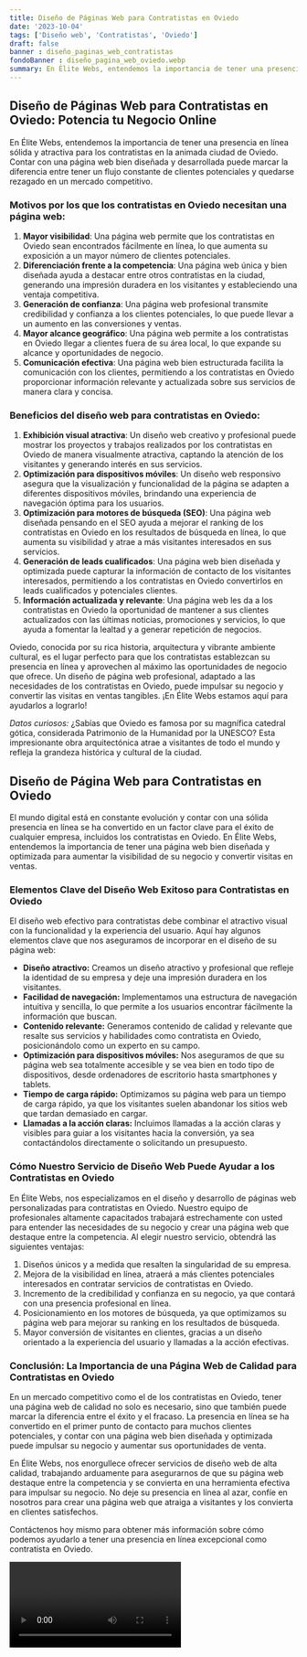 ```yaml
---
title: Diseño de Páginas Web para Contratistas en Oviedo
date: '2023-10-04'
tags: ['Diseño web', 'Contratistas', 'Oviedo']
draft: false
banner : diseño_paginas_web_contratistas
fondoBanner : diseño_pagina_web_oviedo.webp
summary: En Élite Webs, entendemos la importancia de tener una presencia en línea sólida y atractiva para los contratistas en la animada ciudad de Oviedo. Contar con una página web bien diseñada y desarrollada puede marcar la diferencia entre tener un flujo constante de clientes potenciales y quedarse rezagado en un mercado competitivo.
---
```


## Diseño de Páginas Web para Contratistas en Oviedo: Potencia tu Negocio Online

En Élite Webs, entendemos la importancia de tener una presencia en línea sólida y atractiva para los contratistas en la animada ciudad de Oviedo. Contar con una página web bien diseñada y desarrollada puede marcar la diferencia entre tener un flujo constante de clientes potenciales y quedarse rezagado en un mercado competitivo.

### Motivos por los que los contratistas en Oviedo necesitan una página web:
1. **Mayor visibilidad**: Una página web permite que los contratistas en Oviedo sean encontrados fácilmente en línea, lo que aumenta su exposición a un mayor número de clientes potenciales.
2. **Diferenciación frente a la competencia**: Una página web única y bien diseñada ayuda a destacar entre otros contratistas en la ciudad, generando una impresión duradera en los visitantes y estableciendo una ventaja competitiva.
3. **Generación de confianza**: Una página web profesional transmite credibilidad y confianza a los clientes potenciales, lo que puede llevar a un aumento en las conversiones y ventas.
4. **Mayor alcance geográfico**: Una página web permite a los contratistas en Oviedo llegar a clientes fuera de su área local, lo que expande su alcance y oportunidades de negocio.
5. **Comunicación efectiva**: Una página web bien estructurada facilita la comunicación con los clientes, permitiendo a los contratistas en Oviedo proporcionar información relevante y actualizada sobre sus servicios de manera clara y concisa.

### Beneficios del diseño web para contratistas en Oviedo:
1. **Exhibición visual atractiva**: Un diseño web creativo y profesional puede mostrar los proyectos y trabajos realizados por los contratistas en Oviedo de manera visualmente atractiva, captando la atención de los visitantes y generando interés en sus servicios.
2. **Optimización para dispositivos móviles**: Un diseño web responsivo asegura que la visualización y funcionalidad de la página se adapten a diferentes dispositivos móviles, brindando una experiencia de navegación óptima para los usuarios.
3. **Optimización para motores de búsqueda (SEO)**: Una página web diseñada pensando en el SEO ayuda a mejorar el ranking de los contratistas en Oviedo en los resultados de búsqueda en línea, lo que aumenta su visibilidad y atrae a más visitantes interesados en sus servicios.
4. **Generación de leads cualificados**: Una página web bien diseñada y optimizada puede capturar la información de contacto de los visitantes interesados, permitiendo a los contratistas en Oviedo convertirlos en leads cualificados y potenciales clientes.
5. **Información actualizada y relevante**: Una página web les da a los contratistas en Oviedo la oportunidad de mantener a sus clientes actualizados con las últimas noticias, promociones y servicios, lo que ayuda a fomentar la lealtad y a generar repetición de negocios.

Oviedo, conocida por su rica historia, arquitectura y vibrante ambiente cultural, es el lugar perfecto para que los contratistas establezcan su presencia en línea y aprovechen al máximo las oportunidades de negocio que ofrece. Un diseño de página web profesional, adaptado a las necesidades de los contratistas en Oviedo, puede impulsar su negocio y convertir las visitas en ventas tangibles. ¡En Élite Webs estamos aquí para ayudarlos a lograrlo!

*Datos curiosos:* ¿Sabías que Oviedo es famosa por su magnífica catedral gótica, considerada Patrimonio de la Humanidad por la UNESCO? Esta impresionante obra arquitectónica atrae a visitantes de todo el mundo y refleja la grandeza histórica y cultural de la ciudad.

<GifSeo />

<Cta />

## Diseño de Página Web para Contratistas en Oviedo

El mundo digital está en constante evolución y contar con una sólida presencia en línea se ha convertido en un factor clave para el éxito de cualquier empresa, incluidos los contratistas en Oviedo. En Élite Webs, entendemos la importancia de tener una página web bien diseñada y optimizada para aumentar la visibilidad de su negocio y convertir visitas en ventas. 

### Elementos Clave del Diseño Web Exitoso para Contratistas en Oviedo

El diseño web efectivo para contratistas debe combinar el atractivo visual con la funcionalidad y la experiencia del usuario. Aquí hay algunos elementos clave que nos aseguramos de incorporar en el diseño de su página web:

* **Diseño atractivo:** Creamos un diseño atractivo y profesional que refleje la identidad de su empresa y deje una impresión duradera en los visitantes.
* **Facilidad de navegación:** Implementamos una estructura de navegación intuitiva y sencilla, lo que permite a los usuarios encontrar fácilmente la información que buscan.
* **Contenido relevante:** Generamos contenido de calidad y relevante que resalte sus servicios y habilidades como contratista en Oviedo, posicionándolo como un experto en su campo.
* **Optimización para dispositivos móviles:** Nos aseguramos de que su página web sea totalmente accesible y se vea bien en todo tipo de dispositivos, desde ordenadores de escritorio hasta smartphones y tablets.
* **Tiempo de carga rápido:** Optimizamos su página web para un tiempo de carga rápido, ya que los visitantes suelen abandonar los sitios web que tardan demasiado en cargar.
* **Llamadas a la acción claras:** Incluimos llamadas a la acción claras y visibles para guiar a los visitantes hacia la conversión, ya sea contactándolos directamente o solicitando un presupuesto.

### Cómo Nuestro Servicio de Diseño Web Puede Ayudar a los Contratistas en Oviedo

En Élite Webs, nos especializamos en el diseño y desarrollo de páginas web personalizadas para contratistas en Oviedo. Nuestro equipo de profesionales altamente capacitados trabajará estrechamente con usted para entender las necesidades de su negocio y crear una página web que destaque entre la competencia. Al elegir nuestro servicio, obtendrá las siguientes ventajas:

1. Diseños únicos y a medida que resalten la singularidad de su empresa.
2. Mejora de la visibilidad en línea, atraerá a más clientes potenciales interesados en contratar servicios de contratistas en Oviedo.
3. Incremento de la credibilidad y confianza en su negocio, ya que contará con una presencia profesional en línea.
4. Posicionamiento en los motores de búsqueda, ya que optimizamos su página web para mejorar su ranking en los resultados de búsqueda.
5. Mayor conversión de visitantes en clientes, gracias a un diseño orientado a la experiencia del usuario y llamadas a la acción efectivas.

### Conclusión: La Importancia de una Página Web de Calidad para Contratistas en Oviedo

En un mercado competitivo como el de los contratistas en Oviedo, tener una página web de calidad no solo es necesario, sino que también puede marcar la diferencia entre el éxito y el fracaso. La presencia en línea se ha convertido en el primer punto de contacto para muchos clientes potenciales, y contar con una página web bien diseñada y optimizada puede impulsar su negocio y aumentar sus oportunidades de venta.

En Élite Webs, nos enorgullece ofrecer servicios de diseño web de alta calidad, trabajando arduamente para asegurarnos de que su página web destaque entre la competencia y se convierta en una herramienta efectiva para impulsar su negocio. No deje su presencia en línea al azar, confíe en nosotros para crear una página web que atraiga a visitantes y los convierta en clientes satisfechos.

Contáctenos hoy mismo para obtener más información sobre cómo podemos ayudarlo a tener una presencia en línea excepcional como contratista en Oviedo.

<Video />

<CtaBot job='Contratistas' city='Oviedo'/>

<Gmaps query='Oviedo+españa+maps' />